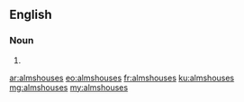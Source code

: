 ==English==

===Noun===
{{head|en|noun plural form}}

# {{plural of|almshouse|lang=en}}

[[ar:almshouses]]
[[eo:almshouses]]
[[fr:almshouses]]
[[ku:almshouses]]
[[mg:almshouses]]
[[my:almshouses]]
